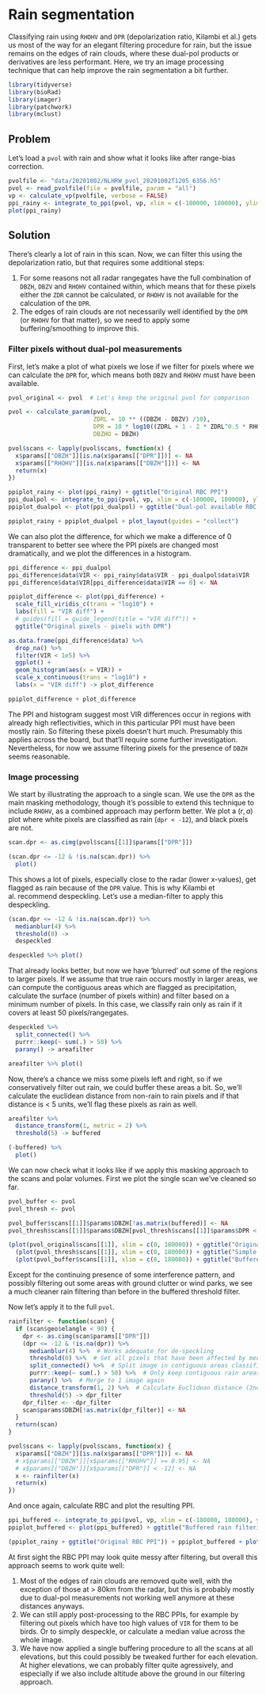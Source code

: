 # Rain segmentation

Classifying rain using `RHOHV` and `DPR` (depolarization ratio, Kilambi et al.) gets us most of the way for an elegant filtering procedure for rain, but the issue remains on the edges of rain clouds, where these dual-pol products or derivatives are less performant. Here, we try an image processing technique that can help improve the rain segmentation a bit further.

```r
library(tidyverse)
library(bioRad)
library(imager)
library(patchwork)
library(mclust)
```

## Problem

Let's load a `pvol` with rain and show what it looks like after range-bias correction.

```r
pvolfile <- "data/20201002/NLHRW_pvol_20201002T1205_6356.h5"
pvol <- read_pvolfile(file = pvolfile, param = "all")
vp <- calculate_vp(pvolfile, verbose = FALSE)
ppi_rainy <- integrate_to_ppi(pvol, vp, xlim = c(-180000, 180000), ylim = c(-180000, 180000), res = 500, param = "DBZH")
plot(ppi_rainy)
```

## Solution

There's clearly a lot of rain in this scan. Now, we can filter this using the depolarization ratio, but that requires some additional steps:

1. For some reasons not all radar rangegates have the full combination of `DBZH`, `DBZV` and `RHOHV` contained within, which means that for these pixels either the `ZDR` cannot be calculated, or `RHOHV` is not available for the calculation of the `DPR`.
1. The edges of rain clouds are not necessarily well identified by the `DPR` (or `RHOHV` for that matter), so we need to apply some buffering/smoothing to improve this.

### Filter pixels without dual-pol measurements

First, let's make a plot of what pixels we lose if we filter for pixels where we can calculate the `DPR` for, which means both `DBZV` and `RHOHV` must have been available.

```r
pvol_original <- pvol  # Let's keep the original pvol for comparison

pvol <- calculate_param(pvol, 
                        ZDRL = 10 ** ((DBZH - DBZV) /10),
                        DPR = 10 * log10((ZDRL + 1 - 2 * ZDRL^0.5 * RHOHV) / (ZDRL + 1 + 2 * ZDRL^ 0.5 * RHOHV)),
                        DBZHO = DBZH)

pvol$scans <- lapply(pvol$scans, function(x) {
  x$params[["DBZH"]][is.na(x$params[["DPR"]])] <- NA
  x$params[["RHOHV"]][is.na(x$params[["DBZH"]])] <- NA
  return(x)
})

ppiplot_rainy <- plot(ppi_rainy) + ggtitle("Original RBC PPI")
ppi_dualpol <- integrate_to_ppi(pvol, vp, xlim = c(-180000, 180000), ylim = c(-180000, 180000), res = 500, param = "DBZH")
ppiplot_dualpol <- plot(ppi_dualpol) + ggtitle("Dual-pol available RBC PPI")

ppiplot_rainy + ppiplot_dualpol + plot_layout(guides = "collect")
```
We can also plot the difference, for which we make a difference of 0 transparent to better see where the PPI pixels are changed most dramatically, and we plot the differences in a histogram.

```r
ppi_difference <- ppi_dualpol
ppi_difference$data$VIR <- ppi_rainy$data$VIR - ppi_dualpol$data$VIR
ppi_difference$data$VIR[ppi_difference$data$VIR == 0] <- NA

ppiplot_difference <- plot(ppi_difference) + 
  scale_fill_viridis_c(trans = "log10") +
  labs(fill = "VIR diff") +
  # guides(fill = guide_legend(title = "VIR diff")) +
  ggtitle("Original pixels - pixels with DPR")

as.data.frame(ppi_difference$data) %>%
  drop_na() %>%
  filter(VIR < 1e5) %>%
  ggplot() +
  geom_histogram(aes(x = VIR)) + 
  scale_x_continuous(trans = "log10") +
  labs(x = "VIR diff") -> plot_difference

ppiplot_difference + plot_difference
```

The PPI and histogram suggest most VIR differences occur in regions with already high reflectivities, which in this particular PPI must have been mostly rain. So filtering these pixels doesn't hurt much. Presumably this applies across the board, but that'll require some further investigation. Nevertheless, for now we assume filtering pixels for the presence of `DBZH` seems reasonable.

### Image processing

We start by illustrating the approach to a single scan. We use the `DPR` as the main masking methodology, though it's possible to extend this technique to include `RHOHV`, as a combined approach may perform better. We plot a $(r,a)$ plot where white pixels are classified as rain (`dpr < -12`), and black pixels are not.

```r
scan.dpr <- as.cimg(pvol$scans[[1]]$params[["DPR"]])

(scan.dpr <= -12 & !is.na(scan.dpr)) %>%
  plot()
```

This shows a lot of pixels, especially close to the radar (lower x-values), get flagged as rain because of the `DPR` value. This is why Kilambi et al. recommend despeckling. Let's use a median-filter to apply this despeckling.

```r
(scan.dpr <= -12 & !is.na(scan.dpr)) %>%
  medianblur(4) %>%
  threshold(0) ->
  despeckled

despeckled %>% plot()
```

That already looks better, but now we have 'blurred' out some of the regions to larger pixels. If we assume that true rain occurs mostly in larger areas, we can compute the contiguous areas which are flagged as precipitation, calculate the surface (number of pixels within) and filter based on a minimum number of pixels. In this case, we classify rain only as rain if it covers at least 50 pixels/rangegates.

```r
despeckled %>%
  split_connected() %>%
  purrr::keep(~ sum(.) > 50) %>%
  parany() -> areafilter

areafilter %>% plot()
```

Now, there's a chance we miss some pixels left and right, so if we conservatively filter out rain, we could buffer these areas a bit. So, we'll calculate the euclidean distance from non-rain to rain pixels and if that distance is < 5 units, we'll flag these pixels as rain as well.

```r
areafilter %>%
  distance_transform(1, metric = 2) %>%
  threshold(5) -> buffered

(-buffered) %>%
  plot()
```

We can now check what it looks like if we apply this masking approach to the scans and polar volumes. First we plot the single scan we've cleaned so far.

```r
pvol_buffer <- pvol
pvol_thresh <- pvol

pvol_buffer$scans[[1]]$params$DBZH[!as.matrix(buffered)] <- NA
pvol_thresh$scans[[1]]$params$DBZH[pvol_thresh$scans[[1]]$params$DPR < -12 | pvol_thresh$scans[[1]]$params$RHOHV >= 0.95] <- NA

(plot(pvol_original$scans[[1]], xlim = c(0, 180000)) + ggtitle("Original PVOL")) /
  (plot(pvol_thresh$scans[[1]], xlim = c(0, 180000)) + ggtitle("Simple threshold filter")) /
  (plot(pvol_buffer$scans[[1]], xlim = c(0, 180000)) + ggtitle("Buffered threshold filter"))
```
Except for the continuing presence of some interference pattern, and possibly filtering out some areas with ground clutter or wind parks, we see a much cleaner rain filtering than before in the buffered threshold filter.

Now let's apply it to the full `pvol`.

```r
rainfilter <- function(scan) {
  if (scan$geo$elangle < 90) {
    dpr <- as.cimg(scan$params[["DPR"]])
    (dpr <= -12 & !is.na(dpr)) %>%
      medianblur(4) %>%  # Works adequate for de-speckling
      threshold(0) %>%  # Set all pixels that have been affected by median blurring to 1, rest to 0
      split_connected() %>%  # Split image in contiguous areas classified as rain
      purrr::keep(~ sum(.) > 50) %>%  # Only keep contiguous rain areas if area is > 100 pixels
      parany() %>%  # Merge to 1 image again
      distance_transform(1, 2) %>%  # Calculate Euclidean distance (2nd argument) to pixels classified as 1
      threshold(5) -> dpr_filter
    dpr_filter <- -dpr_filter
    scan$params$DBZH[!as.matrix(dpr_filter)] <- NA 
  }
  return(scan)
}

pvol$scans <- lapply(pvol$scans, function(x) {
  x$params[["DBZH"]][is.na(x$params[["DPR"]])] <- NA
  # x$params[["DBZH"]][x$params[["RHOHV"]] >= 0.95] <- NA
  # x$params[["DBZH"]][x$params[["DPR"]] < -12] <- NA
  x <- rainfilter(x)
  return(x)
})
```

And once again, calculate RBC and plot the resulting PPI.

```r
ppi_buffered <- integrate_to_ppi(pvol, vp, xlim = c(-180000, 180000), ylim = c(-180000, 180000), res = 500, param = "DBZH")
ppiplot_buffered <- plot(ppi_buffered) + ggtitle("Buffered rain filtering")

(ppiplot_rainy + ggtitle("Original RBC PPI")) + ppiplot_buffered + plot_layout(guides = "collect")
```

At first sight the RBC PPI may look quite messy after filtering, but overall this approach seems to work quite well:

1. Most of the edges of rain clouds are removed quite well, with the exception of those at > 80km from the radar, but this is probably mostly due to dual-pol measurements not working well anymore at these distances anyways.
1. We can still apply post-processing to the RBC PPIs, for example by filtering out pixels which have too high values of `VIR` for them to be birds. Or to simply despeckle, or calculate a median value across the whole image.
1. We have now applied a single buffering procedure to all the scans at all elevations, but this could possibly be tweaked further for each elevation. At higher elevations, we can probably filter quite agressively, and especially if we also include altitude above the ground in our filtering approach.
